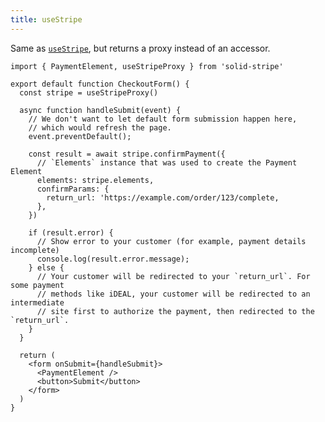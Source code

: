 ```yaml
---
title: useStripe
---
```


Same as [`useStripe`](/primitives/use-stripe), but returns a proxy instead of an accessor.

```tsx
import { PaymentElement, useStripeProxy } from 'solid-stripe'

export default function CheckoutForm() {
  const stripe = useStripeProxy()

  async function handleSubmit(event) {
    // We don't want to let default form submission happen here,
    // which would refresh the page.
    event.preventDefault();

    const result = await stripe.confirmPayment({
      // `Elements` instance that was used to create the Payment Element
      elements: stripe.elements,
      confirmParams: {
        return_url: 'https://example.com/order/123/complete,
      },
    })

    if (result.error) {
      // Show error to your customer (for example, payment details incomplete)
      console.log(result.error.message);
    } else {
      // Your customer will be redirected to your `return_url`. For some payment
      // methods like iDEAL, your customer will be redirected to an intermediate
      // site first to authorize the payment, then redirected to the `return_url`.
    }
  }

  return (
    <form onSubmit={handleSubmit}>
      <PaymentElement />
      <button>Submit</button>
    </form>
  )
}
```
